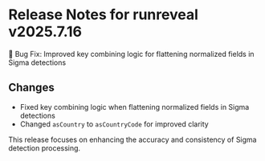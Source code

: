 # Release Notes for runreveal v2025.7.16

🔧 Bug Fix: Improved key combining logic for flattening normalized fields in Sigma detections

## Changes
- Fixed key combining logic when flattening normalized fields in Sigma detections
- Changed `asCountry` to `asCountryCode` for improved clarity

This release focuses on enhancing the accuracy and consistency of Sigma detection processing.
